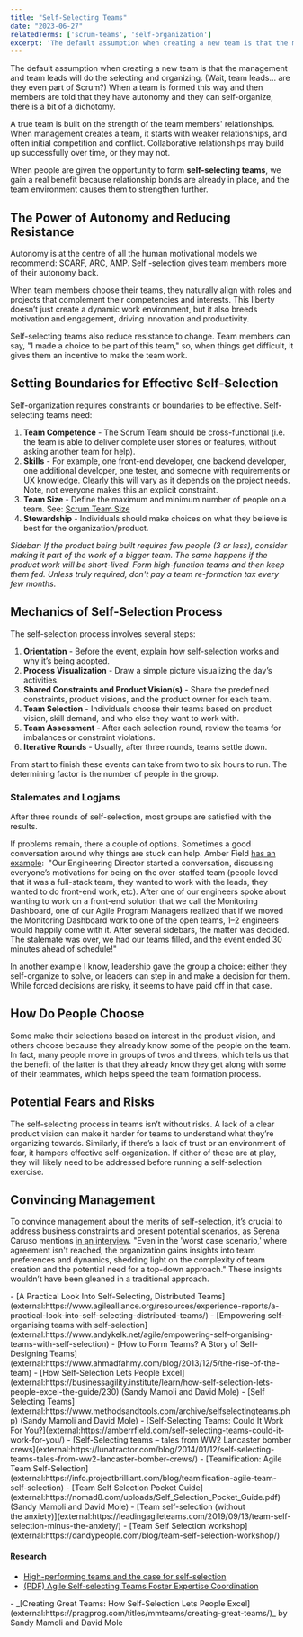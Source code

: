 ```yaml
---
title: "Self-Selecting Teams"
date: "2023-06-27"
relatedTerms: ['scrum-teams', 'self-organization']
excerpt: 'The default assumption when creating a new team is that the management and team leads will'
---
```


The default assumption when creating a new team is that the management and team leads will do the selecting and organizing. (Wait, team leads... are they even part of Scrum?) When a team is formed this way and then members are told that they have autonomy and they can self-organize, there is a bit of a dichotomy.

A true team is built on the strength of the team members' relationships. When management creates a team, it starts with weaker relationships, and often initial competition and conflict. Collaborative relationships may build up successfully over time, or they may not.

When people are given the opportunity to form **self-selecting teams**, we gain a real benefit because relationship bonds are already in place, and the team environment causes them to strengthen further.

## The Power of Autonomy and Reducing Resistance

Autonomy is at the centre of all the human motivational models we recommend: SCARF, ARC, AMP. Self -selection gives team members more of their autonomy back.

When team members choose their teams, they naturally align with roles and projects that complement their competencies and interests. This liberty doesn’t just create a dynamic work environment, but it also breeds motivation and engagement, driving innovation and productivity.

Self-selecting teams also reduce resistance to change. Team members can say, "I made a choice to be part of this team," so, when things get difficult, it gives them an incentive to make the team work.

## Setting Boundaries for Effective Self-Selection

Self-organization requires constraints or boundaries to be effective. Self-selecting teams need:

1. **Team Competence** - The Scrum Team should be cross-functional (i.e. the team is able to deliver complete user stories or features, without asking another team for help).
2. **Skills** - For example, one front-end developer, one backend developer, one additional developer, one tester, and someone with requirements or UX knowledge. Clearly this will vary as it depends on the project needs. Note, not everyone makes this an explicit constraint.
3. **Team Size** - Define the maximum and minimum number of people on a team. See: [Scrum Team Size](/blog/scrum-team-size)
4. **Stewardship** - Individuals should make choices on what they believe is best for the organization/product.

_Sidebar: If the product being built requires few people (3 or less), consider making it part of the work of a bigger team. The same happens if the product work will be short-lived. Form high-function teams and then keep them fed. Unless truly required, don't pay a team re-formation tax every few months._

## Mechanics of Self-Selection Process

The self-selection process involves several steps:

1. **Orientation** - Before the event, explain how self-selection works and why it’s being adopted.
2. **Process Visualization** - Draw a simple picture visualizing the day’s activities.
3. **Shared Constraints and Product Vision(s)** - Share the predefined constraints, product visions, and the product owner for each team.
4. **Team Selection** - Individuals choose their teams based on product vision, skill demand, and who else they want to work with.
5. **Team Assessment** - After each selection round, review the teams for imbalances or constraint violations.
6. **Iterative Rounds** - Usually, after three rounds, teams settle down.

From start to finish these events can take from two to six hours to run. The determining factor is the number of people in the group.

### Stalemates and Logjams

After three rounds of self-selection, most groups are satisfied with the results.

If problems remain, there a couple of options. Sometimes a good conversation around why things are stuck can help. Amber Field [has an example](external:https://amberrfield.com/self-selecting-teams-could-it-work-for-you/):  "Our Engineering Director started a conversation, discussing everyone’s motivations for being on the over-staffed team (people loved that it was a full-stack team, they wanted to work with the leads, they wanted to do front-end work, etc). After one of our engineers spoke about wanting to work on a front-end solution that we call the Monitoring Dashboard, one of our Agile Program Managers realized that if we moved the Monitoring Dashboard work to one of the open teams, 1–2 engineers would happily come with it. After several sidebars, the matter was decided. The stalemate was over, we had our teams filled, and the event ended 30 minutes ahead of schedule!"

In another example I know, leadership gave the group a choice: either they self-organize to solve, or leaders can step in and make a decision for them. While forced decisions are risky, it seems to have paid off in that case.

## How Do People Choose

Some make their selections based on interest in the product vision, and others choose because they already know some of the people on the team. In fact, many people move in groups of twos and threes, which tells us that the benefit of the latter is that they already know they get along with some of their teammates, which helps speed the team formation process.

## Potential Fears and Risks

The self-selecting process in teams isn’t without risks. A lack of a clear product vision can make it harder for teams to understand what they’re organizing towards. Similarly, if there’s a lack of trust or an environment of fear, it hampers effective self-organization. If either of these are at play, they will likely need to be addressed before running a self-selection exercise.

## Convincing Management

To convince management about the merits of self-selection, it’s crucial to address business constraints and present potential scenarios, as Serena Caruso mentions [in an interview](external:https://www.infoq.com/news/2017/11/self-selection-teams/). "Even in the 'worst case scenario,' where agreement isn't reached, the organization gains insights into team preferences and dynamics, shedding light on the complexity of team creation and the potential need for a top-down approach." These insights wouldn’t have been gleaned in a traditional approach.

<HighlightBox heading="Resource Links" variant="resourceLinks">
- [A Practical Look Into Self-Selecting, Distributed Teams](external:https://www.agilealliance.org/resources/experience-reports/a-practical-look-into-self-selecting-distributed-teams/)
- [Empowering self-organising teams with self-selection](external:https://www.andykelk.net/agile/empowering-self-organising-teams-with-self-selection)
- [How to Form Teams? A Story of Self-Designing Teams](external:https://www.ahmadfahmy.com/blog/2013/12/5/the-rise-of-the-team)
- [How Self-Selection Lets People Excel](external:https://businessagility.institute/learn/how-self-selection-lets-people-excel-the-guide/230) (Sandy Mamoli and David Mole)
- [Self Selecting Teams](external:https://www.methodsandtools.com/archive/selfselectingteams.php) (Sandy Mamoli and David Mole)
- [Self-Selecting Teams: Could It Work For You?](external:https://amberrfield.com/self-selecting-teams-could-it-work-for-you/)
- [Self-Selecting teams – tales from WW2 Lancaster bomber crews](external:https://lunatractor.com/blog/2014/01/12/self-selecting-teams-tales-from-ww2-lancaster-bomber-crews/)
- [Teamification: Agile Team Self-Selection](external:https://info.projectbrilliant.com/blog/teamification-agile-team-self-selection)
- [Team Self Selection Pocket Guide](external:https://nomad8.com/uploads/Self_Selection_Pocket_Guide.pdf) (Sandy Mamoli and David Mole)
- [Team self-selection (without the anxiety)](external:https://leadingagileteams.com/2019/09/13/team-self-selection-minus-the-anxiety/)
- [Team Self Selection workshop](external:https://dandypeople.com/blog/team-self-selection-workshop/)

#### Research

- [High-performing teams and the case for self-selection](external:https://halopsychology.com/2018/04/09/high-performing-teams-and-the-case-for-self-selection/)
- [(PDF) Agile Self-selecting Teams Foster Expertise Coordination](external:https://www.researchgate.net/publication/345458070_Agile_Self-selecting_Teams_Foster_Expertise_Coordination)
</HighlightBox>

<HighlightBox heading="Related Books" variant="relatedBooks">
- _[Creating Great Teams: How Self-Selection Lets People Excel](external:https://pragprog.com/titles/mmteams/creating-great-teams/)_ by Sandy Mamoli and David Mole
</HighlightBox>
